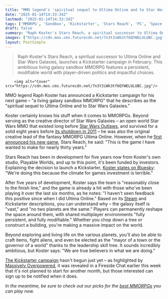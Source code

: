 ```yaml
---
title: "MMO legend's 'spiritual sequel to Ultima Online and to Star Wars Galaxies' is getting a Kickstarter campaign 'because the climate for games investment is terrible'"
date: "2025-01-14T14:33:34Z"
lastmod: "2025-01-14T14:33:34Z"
tags: ['MMORPG', 'Sandbox', 'Kickstarter', 'Stars Reach', 'PC', 'Space', 'Sci-Fi']
draft: false
summary: "Raph Koster's Stars Reach, a spiritual successor to Ultima Online and Star Wars Galaxies, launches a Kickstarter campaign in February.  This ambitious living galaxy sandbox MMORPG features a persistent, modifiable world with player-driven politics and impactful choices."
images: ["https://cdn.mos.cms.futurecdn.net/7n3t3iWk3tf6QYWELULUBC.jpg"]
layout: PostSimple
---
```

> Raph Koster's Stars Reach, a spiritual successor to Ultima Online and Star Wars Galaxies, launches a Kickstarter campaign in February.  This ambitious living galaxy sandbox MMORPG features a persistent, modifiable world with player-driven politics and impactful choices.


        <img alt="Cover" src="https://cdn.mos.cms.futurecdn.net/7n3t3iWk3tf6QYWELULUBC.jpg"/>
        
MMO legend Raph Koster has announced a Kickstarter campaign for his next game – "a living galaxy sandbox MMORPG" that he describes as the "spiritual sequel to Ultima Online and to Star Wars Galaxies."

Koster certainly knows his stuff when it comes to MMORPGs. Beyond serving as the creative director of Star Wars Galaxies – an open world Star Wars MMO that existed long before [<u>Star Wars Outlaws</u>](https://www.gamesradar.com/star-wars-outlaws-guide/), and survived for a solid eight years before [<u>its shutdown in 2011</u>](https://www.gamesradar.com/remembering-star-wars-galaxies/) – he was also the original creative lead of the fantasy MMORPG Ultima Online. However, when he [<u>first announced his new game</u>](https://www.raphkoster.com/2024/06/28/announcing-stars-reach/), Stars Reach, he said: "This is the game I have wanted to make for nearly thirty years." 

Stars Reach has been in development for five years now from Koster's own studio, Playable Worlds, and up to this point, it's been funded by investors. Explaining the decision to launch a Kickstarter, [<u>Koster states on Bluesky</u>](https://bsky.app/profile/raphkoster.bsky.social/post/3lflk57kkgs2j): "We're doing this because the climate for games investment is terrible."

After five years of development, Koster says the team is "reasonably close to the finish line," and the game is already a hit with those who've been playing it over the last six months, as he notes: "I haven't seen feedback this positive since when I did Ultima Online." Based on its [<u>Steam</u>](https://store.steampowered.com/app/1925650/Stars_Reach/) and Kickstarter descriptions, you can understand why – the galaxy itself is "vast," and "no two planets are the same." Players can permanently reshape the space around them, with shared multiplayer environments "fully persistent, and fully modifiable." Whether you chop down a tree or construct a building, you're making a massive impact on the world.

Beyond exploring and living life on the various planets, you'll also be able to craft items, fight aliens, and even be elected as the "mayor of a town or the governor of a world" thanks to the leadership skill tree. It sounds incredibly ambitious, but Koster says: "We are true believers in what we are doing."

[<u>The Kickstarter campaign</u>](https://www.kickstarter.com/projects/starsreach/stars-reach) hasn't begun just yet – as highlighted by [<u>Massively Overpowered</u>](https://massivelyop.com/2025/01/11/raph-kosters-stars-reach-mmorpg-is-launching-a-kickstarter-in-february/), it was revealed in a Fireside Chat earlier this week that it's not planned to start for another month, but those interested can sign up to be notified when it does. 

*In the meantime, be sure to check out our picks for the *[<u><em>best MMORPGs</em></u>](https://www.gamesradar.com/best-mmorpg/)* you can play now.*
        